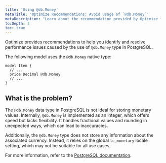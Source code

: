 ```yaml
---
title: 'Using @db.Money'
metaTitle: 'Optimize Recommendations: Avoid usage of `@db.Money`'
metaDescription: "Learn about the recommendation provided by Optimize for using `@db.Money` native type."
tocDepth: 3
toc: true
---
```


Optimize provides recommendations to help you identify and resolve performance issues caused by the use of `@db.Money` type in PostgreSQL.

The following model uses the `@db.Money` native type:

```prisma
model Item {
  // ...
  price Decimal @db.Money
  // ...
}
```

## What is the problem?

The `@db.Money` data type in PostgreSQL is not ideal for storing monetary values. Internally, `@db.Money` is implemented as an integer, which offers speed but lacks flexibility. It handles fractional values and rounding in unexpected ways, which can lead to inaccuracies. 

Additionally, the `@db.Money` type does not store any information about the associated currency. Instead, it relies on the global `lc_monetary` locale setting, which may not be suitable for all use cases.

For more information, refer to the [PostgreSQL documentation](https://wiki.postgresql.org/wiki/Don't_Do_This#Don.27t_use_money).

